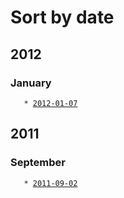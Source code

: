= Sort by date =

== 2012 ==

=== January ===
    * [[2012-01-07]]

== 2011 ==

=== September ===
    * [[2011-09-02]]

